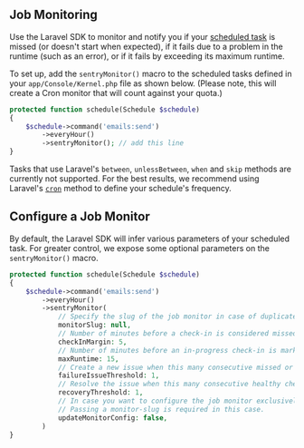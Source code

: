 ## Job Monitoring

Use the Laravel SDK to monitor and notify you if your [scheduled task](https://laravel.com/docs/10.x/scheduling) is missed (or doesn't start when expected), if it fails due to a problem in the runtime (such as an error), or if it fails by exceeding its maximum runtime.

To set up, add the `sentryMonitor()` macro to the scheduled tasks defined in your `app/Console/Kernel.php` file as shown below. (Please note, this will create a Cron monitor that will count against your quota.)

```php {filename:app/Console/Kernel.php}
protected function schedule(Schedule $schedule)
{
    $schedule->command('emails:send')
        ->everyHour()
        ->sentryMonitor(); // add this line
}
```

Tasks that use Laravel's `between`, `unlessBetween`, `when` and `skip` methods are currently not supported.
For the best results, we recommend using Laravel's [`cron`](https://laravel.com/docs/10.x/scheduling#schedule-frequency-options) method to define your schedule's frequency.

## Configure a Job Monitor

By default, the Laravel SDK will infer various parameters of your scheduled task.
For greater control, we expose some optional parameters on the `sentryMonitor()` macro.

```php {filename:app/Console/Kernel.php}
protected function schedule(Schedule $schedule)
{
    $schedule->command('emails:send')
        ->everyHour()
        ->sentryMonitor(
            // Specify the slug of the job monitor in case of duplicate commands or if the monitor was created in the UI.
            monitorSlug: null,
            // Number of minutes before a check-in is considered missed.
            checkInMargin: 5,
            // Number of minutes before an in-progress check-in is marked timed out.
            maxRuntime: 15,
            // Create a new issue when this many consecutive missed or error check-ins are processed.
            failureIssueThreshold: 1,
            // Resolve the issue when this many consecutive healthy check-ins are processed.
            recoveryThreshold: 1,
            // In case you want to configure the job monitor exclusively in the UI, you can turn off sending the monitor config with the check-in.
            // Passing a monitor-slug is required in this case.
            updateMonitorConfig: false,
        )
}
```
